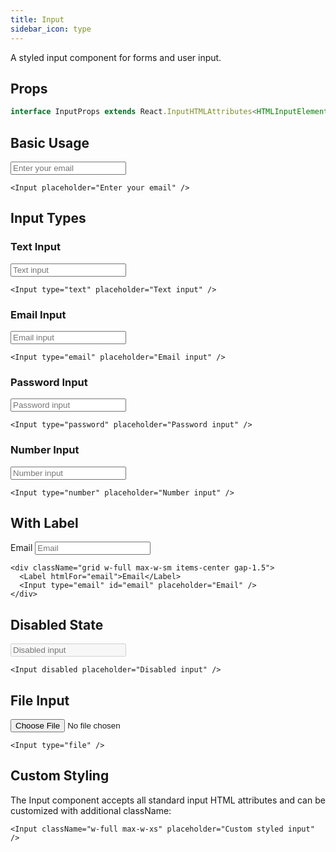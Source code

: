 ```yaml
---
title: Input
sidebar_icon: type
---
```



A styled input component for forms and user input.

## Props

```ts
interface InputProps extends React.InputHTMLAttributes<HTMLInputElement> {}
```

## Basic Usage

<Input placeholder="Enter your email" />

```tsx
<Input placeholder="Enter your email" />
```

## Input Types

### Text Input

<Input type="text" placeholder="Text input" />

```tsx
<Input type="text" placeholder="Text input" />
```

### Email Input

<Input type="email" placeholder="Email input" />

```tsx
<Input type="email" placeholder="Email input" />
```

### Password Input

<Input type="password" placeholder="Password input" />

```tsx
<Input type="password" placeholder="Password input" />
```

### Number Input

<Input type="number" placeholder="Number input" />

```tsx
<Input type="number" placeholder="Number input" />
```

## With Label

<div className="grid w-full max-w-sm items-center gap-1.5">
  <Label htmlFor="email">Email</Label>
  <Input type="email" id="email" placeholder="Email" />
</div>

```tsx
<div className="grid w-full max-w-sm items-center gap-1.5">
  <Label htmlFor="email">Email</Label>
  <Input type="email" id="email" placeholder="Email" />
</div>
```

## Disabled State

<Input disabled placeholder="Disabled input" />

```tsx
<Input disabled placeholder="Disabled input" />
```

## File Input

<Input type="file" />

```tsx
<Input type="file" />
```

## Custom Styling

The Input component accepts all standard input HTML attributes and can be customized with additional className:

```tsx
<Input className="w-full max-w-xs" placeholder="Custom styled input" />
```

